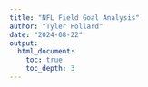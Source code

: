 ```yaml
---
title: "NFL Field Goal Analysis"
author: "Tyler Pollard"
date: "2024-08-22"
output:
  html_document:
    toc: true
    toc_depth: 3
---
```



